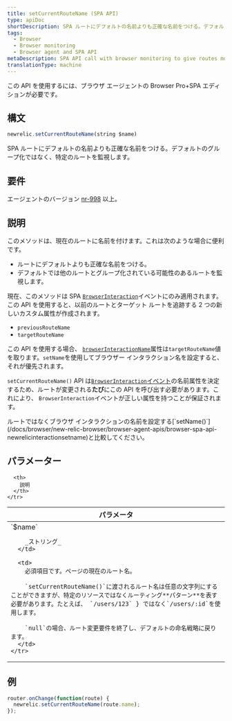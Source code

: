 ```yaml
---
title: setCurrentRouteName (SPA API)
type: apiDoc
shortDescription: SPA ルートにデフォルトの名前よりも正確な名前をつける。デフォルトのグループ化ではなく、特定のルートを監視します。
tags:
  - Browser
  - Browser monitoring
  - Browser agent and SPA API
metaDescription: SPA API call with browser monitoring to give routes more accurate names and monitor specific routes rather than by default grouping.
translationType: machine
---
```


<Callout variant="important">
  この API を使用するには、ブラウザ エージェントの Browser Pro+SPA エディションが必要です。
</Callout>

## 構文

```js
newrelic.setCurrentRouteName(string $name)
```

SPA ルートにデフォルトの名前よりも正確な名前をつける。デフォルトのグループ化ではなく、特定のルートを監視します。

## 要件

エージェントのバージョン [nr-998](/docs/release-notes/new-relic-browser-release-notes/browser-agent-release-notes) 以上。

## 説明

このメソッドは、現在のルートに名前を付けます。これは次のような場合に便利です。

* ルートにデフォルトよりも正確な名前をつける。
* デフォルトでは他のルートとグループ化されている可能性のあるルートを監視します。

現在、このメソッドは SPA [`BrowserInteraction`](/docs/insights/explore-data/attributes/browser-default-attributes-insights#browserinteraction-attributes)イベントにのみ適用されます。この API を使用すると、以前のルートとターゲット ルートを追跡する 2 つの新しいカスタム属性が作成されます。

* `previousRouteName`
* `targetRouteName`

この API を使用する場合、 [`browserInteractionName`](/docs/insights/explore-data/attributes/browser-default-attributes-insights#interaction-name)属性は`targetRouteName`値を取ります。`setName`を使用してブラウザー インタラクション名を設定すると、それが優先されます。

`setCurrentRouteName()` API は[`BrowserInteraction`イベント](/docs/insights/explore-data/attributes/browser-default-attributes-insights#browserinteraction-attributes)の名前属性を決定するため、ルートが変更される**たび**にこの API を呼び出す必要があります。これにより、 `BrowserInteraction`イベントが正しい属性を持つことが保証されます。

<Callout variant="tip">
  ルートではなくブラウザ インタラクションの名前を設定する[`setName()`](/docs/browser/new-relic-browser/browser-agent-apis/browser-spa-api-newrelicinteractionsetname)と比較してください。
</Callout>

## パラメーター

<table>
  <thead>
    <tr>
      <th width="25%">
        パラメータ
      </th>

      <th>
        説明
      </th>
    </tr>
  </thead>

  <tbody>
    <tr>
      <td>
        `$name`

        _ストリング_
      </td>

      <td>
        必須項目です。ページの現在のルート名。

        `setCurrentRouteName()`に渡されるルート名は任意の文字列にすることができますが、特定のリソースではなくルーティング**パターン**を表す必要があります。たとえば、 `/users/123` } ではなく`/users/:id`を使用します。

        `null`の場合、ルート変更要件を終了し、デフォルトの命名戦略に戻ります。
      </td>
    </tr>
  </tbody>
</table>

## 例

```js
router.onChange(function(route) {
  newrelic.setCurrentRouteName(route.name);
});
```